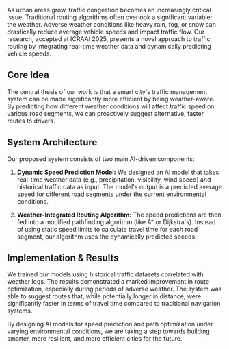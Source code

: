 

As urban areas grow, traffic congestion becomes an increasingly critical issue. Traditional routing algorithms often overlook a significant variable: the weather. Adverse weather conditions like heavy rain, fog, or snow can drastically reduce average vehicle speeds and impact traffic flow. Our research, accepted at ICRAAI 2025, presents a novel approach to traffic routing by integrating real-time weather data and dynamically predicting vehicle speeds.

## Core Idea

The central thesis of our work is that a smart city's traffic management system can be made significantly more efficient by being weather-aware. By predicting how different weather conditions will affect traffic speed on various road segments, we can proactively suggest alternative, faster routes to drivers.

## System Architecture

Our proposed system consists of two main AI-driven components:

1.  **Dynamic Speed Prediction Model:** We designed an AI model that takes real-time weather data (e.g., precipitation, visibility, wind speed) and historical traffic data as input. The model's output is a predicted average speed for different road segments under the current environmental conditions.

2.  **Weather-Integrated Routing Algorithm:** The speed predictions are then fed into a modified pathfinding algorithm (like A* or Dijkstra's). Instead of using static speed limits to calculate travel time for each road segment, our algorithm uses the dynamically predicted speeds.

## Implementation & Results

We trained our models using historical traffic datasets correlated with weather logs. The results demonstrated a marked improvement in route optimization, especially during periods of adverse weather. The system was able to suggest routes that, while potentially longer in distance, were significantly faster in terms of travel time compared to traditional navigation systems.

By designing AI models for speed prediction and path optimization under varying environmental conditions, we are taking a step towards building smarter, more resilient, and more efficient cities for the future.